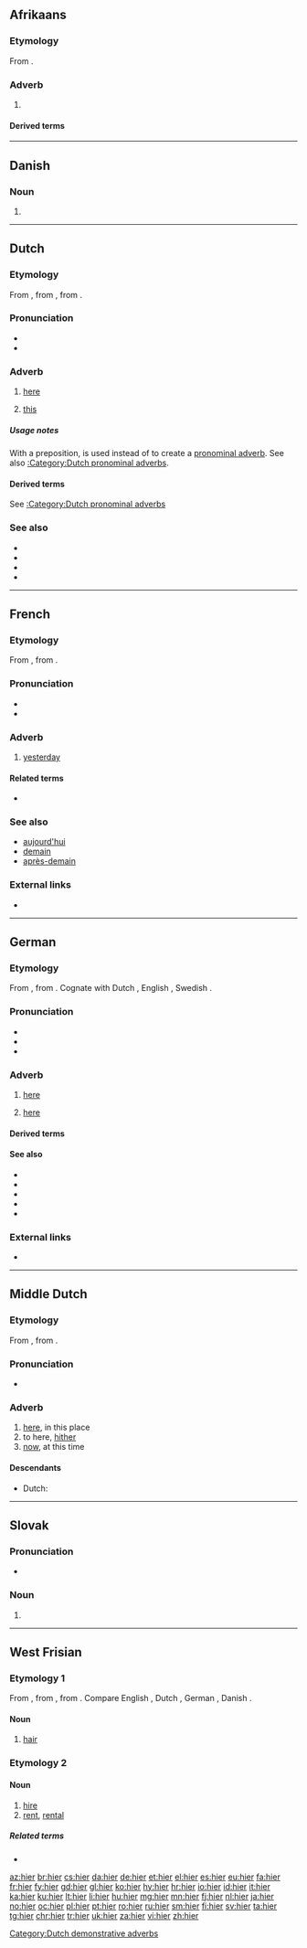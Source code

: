 {{also|Hier|hièr}}
==Afrikaans==

===Etymology===
From {{etyl|nl|af}} {{term|hier|lang=nl}}.

===Adverb===
{{head|af|adverb}}

# {{l/en|here}}

====Derived terms====
{{der3|{{l|af|hierdie}}}}

----

==Danish==

===Noun===
{{head|da|noun form|g=n}}

# {{plural indefinite of|hi|lang=da}}

----

==Dutch==

===Etymology===
From {{etyl|dum|nl}} {{m|dum|hier}}, from {{etyl|odt|nl}} {{m|odt|hier}}, from {{etyl|gem-pro|nl}} {{m|gem-pro|*hē₂r}}.

===Pronunciation===
* {{audio|Nl-hier.ogg|audio|lang=nl}}
* {{IPA|lang=nl|/ɦiːr/|/ɦiər/}}

===Adverb===
{{nl-adv}}

# [[here]]
# {{qualifier|with a preposition}} [[this]]

=====Usage notes=====
With a preposition, {{term|hier}} is used instead of {{m|nl|dit}} to create a [[pronominal adverb]]. See also [[:Category:Dutch pronominal adverbs]].

====Derived terms====
See [[:Category:Dutch pronominal adverbs]]

===See also===
* {{l|nl|daar}}
* {{l|nl|er}}
* {{l|nl|her}}
* {{l|nl|waar}}

[[Category:Dutch demonstrative adverbs]]

----

==French==

===Etymology===
From {{etyl|la|fr}} {{m|la|heri}}, from {{etyl|ine-pro|fr}} {{m|ine-pro|*dʰǵʰyes-}}.

===Pronunciation===
* {{IPA|/(i).jɛʁ/|lang=fr}}
* {{audio|Fr-hier.ogg|audio|lang=fr}}

===Adverb===
{{fr-adv}}

# [[yesterday]]

====Related terms====
* {{l/fr|avant-hier}}

===See also===
* [[aujourd'hui]]
* [[demain]]
* [[après-demain]]

===External links===
* {{R:TLFi}}

----

==German==

===Etymology===
From {{etyl|goh|de}} {{term|hiar|lang=goh}}, from {{etyl|gem-pro|de}} {{m|gem-pro|*hē₂r}}. Cognate with Dutch {{term|hier|lang=nl}}, English {{term|here|lang=en}}, Swedish {{term|här|lang=sv}}.

===Pronunciation===
* {{audio|De-at-hier.ogg|audio (Austria)|lang=de}}
* {{IPA|/hiːɐ̯/|lang=de}}
* {{rhymes|iːɐ̯|lang=de}}

===Adverb===
{{de-adv}}

# {{label|de|location}} [[here]] {{gloss|in this place}} 
#: {{usex|Ich wurde '''hier''' geboren.|t=I was born here.|inline=1|lang=de}}
#: {{usex|Ein neuer Supermarkt soll '''hier''' errichtet werden.|t=A new supermarket is going to be constructed here.|inline=1|lang=de}}
# {{label|de|abstract}} [[here]] {{gloss|within this context}}
#: {{usex|Die Frist wurde '''hier''' überhaupt nicht erwähnt.|t=The deadline was not mentioned here at all.|inline=1|lang=de}}

====Derived terms====
{{der3|{{l|de|hierbleiben||}}
|{{l|de|hieran||}}
|{{l|de|hierauf||}}
|{{l|de|hieraus||}}
|{{l|de|hierbei||}}
|{{l|de|hierdurch||}}
|{{l|de|hierfür||}}
|{{l|de|hiergegen||}}
|{{l|de|hierher||}}
|{{l|de|hierhin||}}
|{{l|de|hiermit||}}
|{{l|de|hiernach||}}
|{{l|de|hiervon||}}
|{{l|de|hier drin||}}
|{{l|de|hier drüben||}}
|{{l|de|hiesig||}}}}

====See also====
* {{l|de|da}}
* {{l|de|dort}}
* {{l|de|her}}
* {{l|de|hier und dort}}
* {{l|de|hier und jetzt}}

===External links===
* {{R:Duden}}

----

==Middle Dutch==

===Etymology===
From {{etyl|odt|dum}} {{m|odt|hier}}, from {{etyl|gem-pro|dum}} {{m|gem-pro|*hē₂r}}.

===Pronunciation===
* {{IPA|lang=dum|/hiər/}}

===Adverb===
{{dum-adv|cat2=demonstrative adverbs}}

# [[here]], in this place
# to here, [[hither]]
# [[now]], at this time

====Descendants====
* Dutch: {{l/nl|hier}}

----

==Slovak==

===Pronunciation===
* {{IPA|/ɦi̯er/|lang=sk}}

===Noun===
{{head|sk|noun form}}

# {{genitive plural of|hra|lang=sk}}

----

==West Frisian==

===Etymology 1===
From {{etyl|ofs|fy}} {{m|ofs|hēr}}, from {{etyl|gem-pro|fy}} {{m|gem-pro|*hērą}}, from {{etyl|ine-pro|fy}} {{m|ine-pro|*keres-||rough hair, bristle}}. Compare English {{term|hair}}, Dutch {{m|nl|haar}}, German {{m|de|Haar}}, Danish {{m|da|hår}}.

====Noun====
{{head|fy|noun|g=n}}

# [[hair]] {{gloss|outgrowth of the epidermis of a human or animal}}

===Etymology 2===

====Noun====
{{head|fy|noun}}

# [[hire]]
# [[rent]], [[rental]]

=====Related terms=====
* {{l|fy|hiere}}

[[az:hier]]
[[br:hier]]
[[cs:hier]]
[[da:hier]]
[[de:hier]]
[[et:hier]]
[[el:hier]]
[[es:hier]]
[[eu:hier]]
[[fa:hier]]
[[fr:hier]]
[[fy:hier]]
[[gd:hier]]
[[gl:hier]]
[[ko:hier]]
[[hy:hier]]
[[hr:hier]]
[[io:hier]]
[[id:hier]]
[[it:hier]]
[[ka:hier]]
[[ku:hier]]
[[lt:hier]]
[[li:hier]]
[[hu:hier]]
[[mg:hier]]
[[mn:hier]]
[[fj:hier]]
[[nl:hier]]
[[ja:hier]]
[[no:hier]]
[[oc:hier]]
[[pl:hier]]
[[pt:hier]]
[[ro:hier]]
[[ru:hier]]
[[sm:hier]]
[[fi:hier]]
[[sv:hier]]
[[ta:hier]]
[[tg:hier]]
[[chr:hier]]
[[tr:hier]]
[[uk:hier]]
[[za:hier]]
[[vi:hier]]
[[zh:hier]]